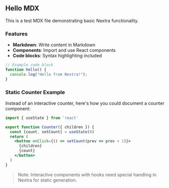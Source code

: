## Hello MDX

This is a test MDX file demonstrating basic Nextra functionality.

### Features

- **Markdown**: Write content in Markdown
- **Components**: Import and use React components
- **Code blocks**: Syntax highlighting included

```javascript
// Example code block
function hello() {
  console.log("Hello from Nextra!");
}
```

### Static Counter Example

Instead of an interactive counter, here's how you could document a counter component:

```jsx
import { useState } from 'react'

export function Counter({ children }) {
  const [count, setCount] = useState(0)
  return (
    <button onClick={() => setCount(prev => prev + 1)}>
      {children}
      {count}
    </button>
  )
}
```

> Note: Interactive components with hooks need special handling in Nextra for static generation.